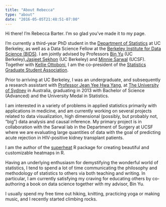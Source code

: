 ```yaml
---
title: "About Rebecca"
type: "about"
date: "2016-05-05T21:48:51-07:00"
---
```


Hi there! I'm Rebecca Barter. I'm so glad you've made it to my page.

I'm currently a third-year PhD student in the [Department of Statistics](http://statistics.berkeley.edu) at UC Berkeley, as well as a Data Science Fellow at the [Berkeley Institute for Data Science (BIDS)](https://bids.berkeley.edu). I am jointly advised by Professors [Bin Yu](https://www.stat.berkeley.edu/~binyu/Site/Welcome.html) (UC Berkeley),[ Jasjeet Sekhon](http://sekhon.berkeley.edu) (UC Berkeley) and [Minnie Sarwal](http://sarwallab.surgery.ucsf.edu) (UCSF). Together with [Kellie Ottoboni](http://www.stat.berkeley.edu/~kellieotto/), I am the co-president of the [Statistics Graduate Student Association](http://sgsa.berkeley.edu).

Prior to arriving at UC Berkeley, I was an undergraduate, and subsequently a research assistant with [Professor Jean Yee Hwa Yang](http://www.maths.usyd.edu.au/u/jeany/), at [The University of Sydney](https://sydney.edu.au/) in Australia, graduating in 2013 with Bachelor of Science (Advanced) and the University Medal in Statistics.

I am interested in a variety of problems in applied statistics primarily with applications in medicine, and am currently working on several projects related to data visualization, high dimensional (possibly, but probably not, "big") data analysis and causal inference. My primary project is in collaboration with the Sarwal lab in the Department of Surgery at UCSF where we are evaluating large quantities of data with the goal of predicting acute rejection in HIV-positive kidney transplant patients.

I am the author of the [superheat](https://github.com/rlbarter/superheat) R package for creating beautiful and customizable heatmaps in R.

Having an underlying enthusiasm for demystifying the wonderful world of statistics, I tend to spend a lot of time communicating the philosophy and methodology of statistics to others via both teaching and writing. In particular, I am currently satisfying my craving for educating others by co-authoring a book on data science together with my advisor, Bin Yu.

I usually spend my free time out hiking, knitting, practicing yoga or making music, and I recently started climbing rocks.
